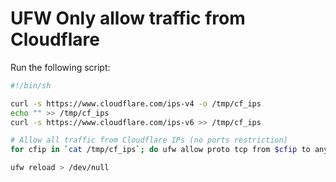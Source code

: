 # UFW Only allow traffic from Cloudflare

Run the following script:
```bash
#!/bin/sh

curl -s https://www.cloudflare.com/ips-v4 -o /tmp/cf_ips
echo "" >> /tmp/cf_ips
curl -s https://www.cloudflare.com/ips-v6 >> /tmp/cf_ips

# Allow all traffic from Cloudflare IPs (no ports restriction)
for cfip in `cat /tmp/cf_ips`; do ufw allow proto tcp from $cfip to any port 80,443 comment 'Cloudflare IP'; done

ufw reload > /dev/null
```